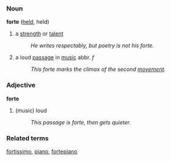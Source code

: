 === Noun ===

'''forte''' ([[held]], held)

# a [[strength]] or [[talent]]
#: ''He writes respectably, but poetry is not his forte.''
# a loud [[passage]] in [[music]] abbr. ''f''
#: ''This forte marks the climax of the second [[movement]].'' 

=== Adjective ===
'''forte'''
# (music) loud
#: ''This passage is forte, then gets quieter.''

=== Related terms ===
[[fortissimo]], [[piano]], [[fortepiano]]